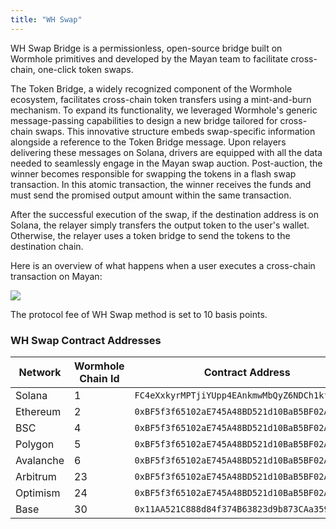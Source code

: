 ```yaml
---
title: "WH Swap"
---
```


WH Swap Bridge is a permissionless, open-source bridge built on Wormhole primitives and developed by the Mayan team to facilitate cross-chain, one-click token swaps.

The Token Bridge, a widely recognized component of the Wormhole ecosystem, facilitates cross-chain token transfers using a mint-and-burn mechanism. To expand its functionality, we leveraged Wormhole's generic message-passing capabilities to design a new bridge tailored for cross-chain swaps. This innovative structure embeds swap-specific information alongside a reference to the Token Bridge message. Upon relayers delivering these messages on Solana, drivers are equipped with all the data needed to seamlessly engage in the Mayan swap auction.
Post-auction, the winner becomes responsible for swapping the tokens in a flash swap transaction. In this atomic transaction, the winner receives the funds and must send the promised output amount within the same transaction.

After the successful execution of the swap, if the destination address is on Solana, the relayer simply transfers the output token to the user's wallet. Otherwise, the relayer uses a token bridge to send the tokens to the destination chain.

Here is an overview of what happens when a user executes a cross-chain transaction on Mayan:

<Frame caption="Overview of the flow">
  <img src="/images/Mayan Wormhole Swap.avif" />
</Frame>



The protocol fee of WH Swap method is set to 10 basis points.

### WH Swap Contract Addresses

| Network   | Wormhole Chain Id | Contract Address                               |
| --------- | ----------------- | ---------------------------------------------- |
| Solana    | 1                 | `FC4eXxkyrMPTjiYUpp4EAnkmwMbQyZ6NDCh1kfLn6vsf` |
| Ethereum  | 2                 | `0xBF5f3f65102aE745A48BD521d10BaB5BF02A9eF4`   |
| BSC       | 4                 | `0xBF5f3f65102aE745A48BD521d10BaB5BF02A9eF4`   |
| Polygon   | 5                 | `0xBF5f3f65102aE745A48BD521d10BaB5BF02A9eF4`   |
| Avalanche | 6                 | `0xBF5f3f65102aE745A48BD521d10BaB5BF02A9eF4`   |
| Arbitrum  | 23                | `0xBF5f3f65102aE745A48BD521d10BaB5BF02A9eF4`   |
| Optimism  | 24                | `0xBF5f3f65102aE745A48BD521d10BaB5BF02A9eF4`   |
| Base      | 30                | `0x11AA521C888d84f374B63823d9b873CAa3591f55`   |
